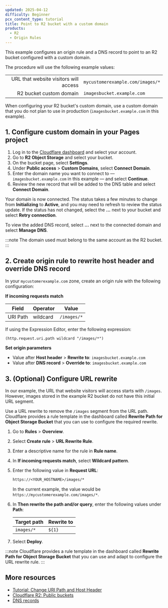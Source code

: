 ```yaml
---
updated: 2025-04-12
difficulty: Beginner
pcx_content_type: tutorial
title: Point to R2 bucket with a custom domain
products:
  - R2
  - Origin Rules
---
```



This example configures an origin rule and a DNS record to point to an R2 bucket configured with a custom domain.

The procedure will use the following example values:

|                                       |                                  |
| ------------------------------------: | -------------------------------- |
| URL that website visitors will access | `mycustomerexample.com/images/*` |
|               R2 bucket custom domain | `imagesbucket.example.com`       |

When configuring your R2 bucket's custom domain, use a custom domain that you do not plan to use in production (`imagesbucket.example.com` in this example).

## 1. Configure custom domain in your Pages project

1. Log in to the [Cloudflare dashboard](https://dash.cloudflare.com/) and select your account.
2. Go to **R2 Object Storage** and select your bucket.
3. On the bucket page, select **Settings**.
4. Under **Public access** > **Custom Domains**, select **Connect Domain**.
5. Enter the domain name you want to connect to — `imagesbucket.example.com` in this example — and select **Continue**.
6. Review the new record that will be added to the DNS table and select **Connect Domain**.

Your domain is now connected. The status takes a few minutes to change from **Initializing** to **Active**, and you may need to refresh to review the status update. If the status has not changed, select the **...** next to your bucket and select **Retry connection**.

To view the added DNS record, select **...** next to the connected domain and select **Manage DNS**.

:::note
The domain used must belong to the same account as the R2 bucket.
:::

## 2. Create origin rule to rewrite host header and override DNS record

In your `mycustomerexample.com` zone, create an origin rule with the following configuration:

<Example>

**If incoming requests match**

| Field    | Operator | Value       |
| -------- | -------- | ----------- |
| URI Path | wildcard | `/images/*` |

If using the Expression Editor, enter the following expression:

```txt
(http.request.uri.path wildcard "/images/*")
```

**Set origin parameters**

- Value after **Host header** > **Rewrite to**: `imagesbucket.example.com`
- Value after **DNS record** > **Override to**: `imagesbucket.example.com`

</Example>

## 3. (Optional) Configure URL rewrite

In our example, the URL that website visitors will access starts with `/images`. However, images stored in the example R2 bucket do not have this initial URL segment.

Use a URL rewrite to remove the `/images` segment from the URL path. Cloudflare provides a rule template in the dashboard called **Rewrite Path for Object Storage Bucket** that you can use to configure the required rewrite.

1. Go to **Rules** > **Overview**.
2. Select **Create rule** > **URL Rewrite Rule**.
3. Enter a descriptive name for the rule in **Rule name**.
4. In **If incoming requests match**, select **Wildcard pattern**.
5. Enter the following value in **Request URL**:

   ```txt
   https://<YOUR_HOSTNAME>/images/*
   ```

   In the current example, the value would be `https://mycustomerexample.com/images/*`.

6. In **Then rewrite the path and/or query**, enter the following values under **Path**:

   | Target path | Rewrite to |
   | ----------- | ---------- |
   | `images/*`  | `${1}`     |

7. Select **Deploy**.

:::note
Cloudflare provides a rule template in the dashboard called **Rewrite Path for Object Storage Bucket** that you can use and adapt to configure the URL rewrite rule.
:::

## More resources

- [Tutorial: Change URI Path and Host Header](/rules/origin-rules/tutorials/change-uri-path-and-host-header/)
- [Cloudflare R2: Public buckets](/r2/buckets/public-buckets/)
- [DNS records](/dns/manage-dns-records/)

